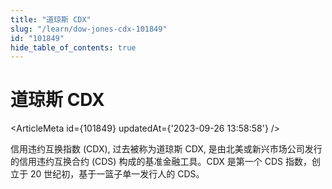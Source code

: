 ```yaml
---
title: "道琼斯 CDX"
slug: "/learn/dow-jones-cdx-101849"
id: "101849"
hide_table_of_contents: true
---
```



# 道琼斯 CDX

<ArticleMeta id={101849} updatedAt={'2023-09-26 13:58:58'} />
<div className='border-solid border-b border-t-0 my-4 border-[var(--ifm-color-gray-300)]' />

信用违约互换指数 (CDX), 过去被称为道琼斯 CDX, 是由北美或新兴市场公司发行的信用违约互换合约 (CDS) 构成的基准金融工具。CDX 是第一个 CDS 指数，创立于 20 世纪初，基于一篮子单一发行人的 CDS。
